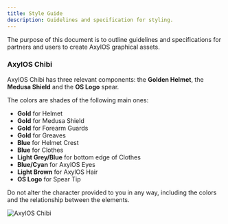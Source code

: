 ```yaml
---
title: Style Guide
description: Guidelines and specification for styling.
---
```


The purpose of this document is to outline guidelines and specifications for partners and users to create AxylOS graphical assets.

### AxylOS Chibi

AxylOS Chibi has three relevant components: the **Golden Helmet**, the **Medusa Shield** and the **OS Logo** spear.

The colors are shades of the following main ones:
* **Gold** for Helmet
* **Gold** for Medusa Shield
* **Gold** for Forearm Guards
* **Gold** for Greaves
* **Blue** for Helmet Crest
* **Blue** for Clothes
* **Light Grey/Blue** for bottom edge of Clothes
* **Blue/Cyan** for AxylOS Eyes
* **Light Brown** for AxylOS Hair
* **OS Logo** for Spear Tip

Do not alter the character provided to you in any way, including the colors and the relationship
between the elements.

![AxylOS Chibi](@assets/images/AxylOS-chibi.png)
